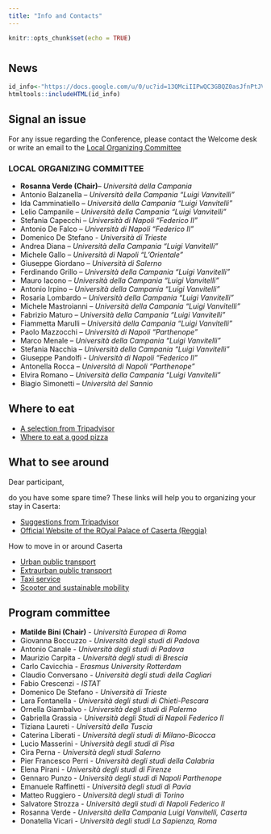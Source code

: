 ```yaml
---
title: "Info and Contacts"
---
```


```r
knitr::opts_chunk$set(echo = TRUE)
```

# {.tabset}

## News


```r
id_info<-"https://docs.google.com/u/0/uc?id=13QMciIIPwQC3GBQZ0asJfnPtJVkcPIGA&export=download"
htmltools::includeHTML(id_info)
```

## Signal an issue

For any issue regarding the Conference, please contact the Welcome desk or write an email to the
<a href = "mailto:sis2022@Unicampania.it?subject=Conference issue&body=Dear SIS2022 Organization,%0D%0A I am (name, surname)  %0D%0A I need support for the following issue: %0D%0A">
Local Organizing Committee
</a>

### LOCAL ORGANIZING COMMITTEE

- __Rosanna Verde  (Chair)__– _Università della Campania_
- Antonio Balzanella – _Università della Campania “Luigi Vanvitelli”_
- Ida Camminatiello – _Università della Campania “Luigi Vanvitelli”_
- Lelio Campanile – _Università della Campania “Luigi Vanvitelli”_
- Stefania Capecchi – _Università di Napoli “Federico II”_
- Antonio De Falco – _Università di Napoli “Federico II”_
- Domenico De Stefano - _Università di Trieste_
- Andrea Diana – _Università della Campania “Luigi Vanvitelli”_
- Michele Gallo – _Università di Napoli “L’Orientale”_
- Giuseppe Giordano – _Università di Salerno_
- Ferdinando Grillo – _Università della Campania “Luigi Vanvitelli”_
- Mauro Iacono – _Università della Campania “Luigi Vanvitelli”_
- Antonio Irpino – _Università della Campania “Luigi Vanvitelli”_
- Rosaria Lombardo – _Università della Campania “Luigi Vanvitelli”_
- Michele Mastroianni – _Università della Campania “Luigi Vanvitelli”_
- Fabrizio Maturo – _Università della Campania “Luigi Vanvitelli”_
- Fiammetta Marulli – _Università della Campania “Luigi Vanvitelli”_
- Paolo Mazzocchi – _Università di Napoli “Parthenope”_
- Marco Menale – _Università della Campania “Luigi Vanvitelli”_
- Stefania Nacchia – _Università della Campania “Luigi Vanvitelli”_
- Giuseppe Pandolfi - _Università di Napoli “Federico II”_
- Antonella Rocca – _Università di Napoli “Parthenope”_
- Elvira Romano – _Università della Campania “Luigi Vanvitelli”_
- Biagio Simonetti – _Università del Sannio_


## Where to eat

- [A selection from Tripadvisor](https://www.tripadvisor.it/Restaurants-g194713-Caserta_Province_of_Caserta_Campania.html)
- [Where to eat a good pizza](https://eataliantraveler.com/where-to-eat-the-best-pizza-in-caserta/)

## What to see around

Dear participant, 

do you have some spare time? These links will help you to organizing your stay in Caserta:

- [Suggestions from Tripadvisor](https://www.tripadvisor.it/Attractions-g194713-Activities-Caserta_Province_of_Caserta_Campania.html)
- [Official Website of the ROyal Palace of Caserta (Reggia)](https://reggiadicaserta.cultura.gov.it/)

How to move in or around Caserta

- [Urban public transport](https://aircampania.it/linee-e-orari/linee-caserta/)
- [Extraurban public transport](https://www.atcbus.it/p/autolinee_reg_nuovi_orari.htm)
- [Taxi service](http://www.serviziotaxicaserta.it/)
- [Scooter and sustainable mobility](https://updates.moovit.com/94349-2/)

## Program committee

- __Matilde Bini (Chair)__ - _Università Europea di Roma_
- Giovanna Boccuzzo - _Università degli studi di Padova_
- Antonio Canale - _Università degli studi di Padova_
- Maurizio Carpita - _Università degli studi di Brescia_
- Carlo Cavicchia - _Erasmus University Rotterdam_
- Claudio Conversano - _Università degli studi della Cagliari_
- Fabio Crescenzi - _ISTAT_
- Domenico De Stefano - _Università di Trieste_
- Lara Fontanella - _Università degli studi di Chieti-Pescara_
- Ornella Giambalvo - _Università degli studi di Palermo_
- Gabriella Grassia - _Università degli Studi di Napoli Federico II_
- Tiziana Laureti - _Università della Tuscia_
- Caterina Liberati - _Università degli studi di Milano-Bicocca_
- Lucio Masserini - _Università degli studi di Pisa_
- Cira Perna - _Università degli studi Salerno_
- Pier Francesco Perri - _Università degli studi della Calabria_
- Elena Pirani - _Università degli studi di Firenze_
- Gennaro Punzo - _Università degli studi di Napoli Parthenope_
- Emanuele Raffinetti - _Università degli studi di Pavia_
- Matteo Ruggiero - _Università degli studi di Torino_
- Salvatore Strozza - _Università degli studi di Napoli Federico II_
- Rosanna Verde - _Università della Campania Luigi Vanvitelli, Caserta_
- Donatella Vicari - _Università degli studi La Sapienza, Roma_
